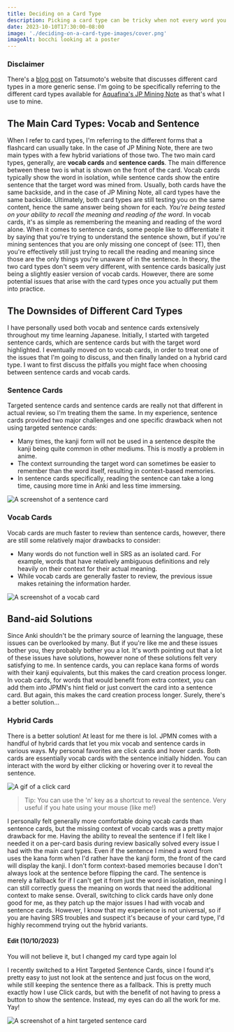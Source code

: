 ```yaml
---
title: Deciding on a Card Type
description: Picking a card type can be tricky when not every word you learn functions the same. I discuss the different card types, and the one I ultimately chose.
date: 2023-10-10T17:30:00-08:00
image: './deciding-on-a-card-type-images/cover.png'
imageAlt: bocchi looking at a poster
---
```


### Disclaimer

There's a [blog post](https://tatsumoto-ren.github.io/blog/discussing-various-card-templates.html) on Tatsumoto's website that discusses different card types in a more generic sense. I'm going to be specifically referring to the different card types available for [Aquafina's JP Mining Note](https://aquafina-water-bottle.github.io/jp-mining-note/) as that's what I use to mine.

## The Main Card Types: Vocab and Sentence

When I refer to card types, I'm referring to the different forms that a flashcard can usually take. In the case of JP Mining Note, there are two main types with a few hybrid variations of those two. The two main card types, generally, are **vocab cards** and **sentence cards**. The main difference between these two is what is shown on the front of the card. Vocab cards typically show the word in isolation, while sentence cards show the entire sentence that the target word was mined from. Usually, both cards have the same backside, and in the case of JP Mining Note, all card types have the same backside. Ultimately, both card types are still testing you on the same content, hence the same answer being shown for each. *You're being tested on your ability to recall the meaning and reading of the word*. In vocab cards, it's as simple as remembering the meaning and reading of the word alone. When it comes to sentence cards, some people like to differentiate it by saying that you're trying to understand the sentence shown, but if you're mining sentences that you are only missing one concept of (see: 1T), then you're effectively still just trying to recall the reading and meaning since those are the only things you're unaware of in the sentence. In theory, the two card types don't seem very different, with sentence cards basically just being a slightly easier version of vocab cards. However, there are some potential issues that arise with the card types once you actually put them into practice.

## The Downsides of Different Card Types

I have personally used both vocab and sentence cards extensively throughout my time learning Japanese. Initially, I started with targeted sentence cards, which are sentence cards but with the target word highlighted. I eventually moved on to vocab cards, in order to treat one of the issues that I'm going to discuss, and then finally landed on a hybrid card type. I want to first discuss the pitfalls you might face when choosing between sentence cards and vocab cards.

### Sentence Cards

Targeted sentence cards and sentence cards are really not that different in actual review, so I'm treating them the same. In my experience, sentence cards provided two major challenges and one specific drawback when not using targeted sentence cards:

- Many times, the kanji form will not be used in a sentence despite the kanji being quite common in other mediums. This is mostly a problem in anime.
- The context surrounding the target word can sometimes be easier to remember than the word itself, resulting in context-based memories.
- In sentence cards specifically, reading the sentence can take a long time, causing more time in Anki and less time immersing.
 
<Image src={img1} alt="A screenshot of a sentence card" />

### Vocab Cards

Vocab cards are much faster to review than sentence cards, however, there are still some relatively major drawbacks to consider:

- Many words do not function well in SRS as an isolated card. For example, words that have relatively ambiguous definitions and rely heavily on their context for their actual meaning.
- While vocab cards are generally faster to review, the previous issue makes retaining the information harder.

<Image src={img2} alt="A screenshot of a vocab card" />

## Band-aid Solutions

Since Anki shouldn't be the primary source of learning the language, these issues can be overlooked by many. But if you're like me and these issues bother you, they probably bother you a lot. It's worth pointing out that a lot of these issues have solutions, however none of these solutions felt very satisfying to me. In sentence cards, you can replace kana forms of words with their kanji equivalents, but this makes the card creation process longer. In vocab cards, for words that would benefit from extra context, you can add them into JPMN's hint field or just convert the card into a sentence card. But again, this makes the card creation process longer. Surely, there's a better solution...

### Hybrid Cards

There is a better solution! At least for me there is lol. JPMN comes with a handful of hybrid cards that let you mix vocab and sentence cards in various ways. My personal favorites are click cards and hover cards. Both cards are essentially vocab cards with the sentence initially hidden. You can interact with the word by either clicking or hovering over it to reveal the sentence.

<Image src={gif1} alt="A gif of a click card" class="w-full" />

> Tip: You can use the 'n' key as a shortcut to reveal the sentence. Very useful if you hate using your mouse (like me!)

I personally felt generally more comfortable doing vocab cards than sentence cards, but the missing context of vocab cards was a pretty major drawback for me. Having the ability to reveal the sentence if I felt like I needed it on a per-card basis during review basically solved every issue I had with the main card types. Even if the sentence I mined a word from uses the kana form when I'd rather have the kanji form, the front of the card will display the kanji. I don't form context-based memories because I don't always look at the sentence before flipping the card. The sentence is merely a fallback for if I can't get it from just the word in isolation, meaning I can still correctly guess the meaning on words that need the additional context to make sense. Overall, switching to click cards have only done good for me, as they patch up the major issues I had with vocab and sentence cards. However, I know that my experience is not universal, so if you are having SRS troubles and suspect it's because of your card type, I'd highly recommend trying out the hybrid variants.

#### Edit (10/10/2023)

You will not believe it, but I changed my card type again lol

I recently switched to a Hint Targeted Sentence Cards, since I found it's pretty easy to just not look at the sentence and just focus on the word, while still keeping the sentence there as a fallback. This is pretty much exactly how I use Click cards, but with the benefit of not having to press a button to show the sentence. Instead, my eyes can do all the work for me. Yay!

<Image src={img3} alt="A screenshot of a hint targeted sentence card" />